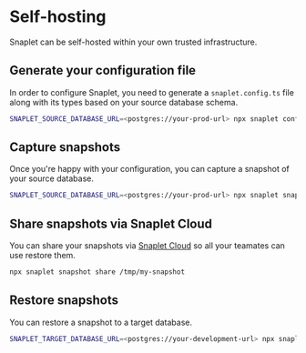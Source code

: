 # Self-hosting

Snaplet can be self-hosted within your own trusted infrastructure.

## Generate your configuration file

In order to configure Snaplet, you need to generate a `snaplet.config.ts` file along with its types based on your source database schema.

```bash >_&nbsp;terminal
SNAPLET_SOURCE_DATABASE_URL=<postgres://your-prod-url> npx snaplet config generate --type typedefs --type transform
```

## Capture snapshots

Once you're happy with your configuration, you can capture a snapshot of your source database.

```bash >_&nbsp;terminal
SNAPLET_SOURCE_DATABASE_URL=<postgres://your-prod-url> npx snaplet snapshot capture /tmp/my-snapshot
```

## Share snapshots via Snaplet Cloud

You can share your snapshots via [Snaplet Cloud](/getting-started/quick-start/snapshot#sign-up-for-snaplet) so all your teamates can use restore them.

```bash >_&nbsp;terminal
npx snaplet snapshot share /tmp/my-snapshot
```

## Restore snapshots

You can restore a snapshot to a target database.

```bash >_&nbsp;terminal
SNAPLET_TARGET_DATABASE_URL=<postgres://your-development-url> npx snaplet snapshot restore /tmp/my-snapshot
```